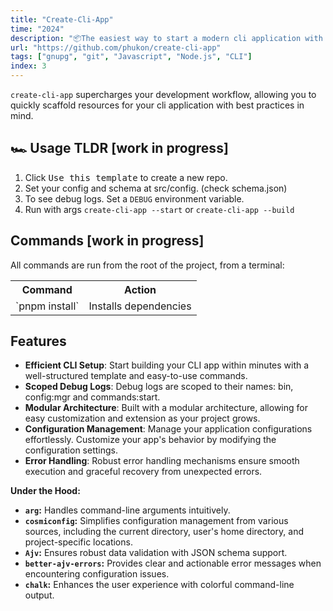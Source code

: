 ```yaml
---
title: "Create-Cli-App"
time: "2024"
description: "📦The easiest way to start a modern cli application with best practices and DX in mind."
url: "https://github.com/phukon/create-cli-app"
tags: ["gnupg", "git", "Javascript", "Node.js", "CLI"]
index: 3
---
```


<LinkPreview
  imageUrl="https://github.githubassets.com/assets/mona-loading-dark-7701a7b97370.gif"
  title="phukon/gitkeykit"
  description="📦The easiest way to start a modern cli application with best practices and DX in mind."
  link="https://github.com/phukon/create-cli-app"
/>

`create-cli-app` supercharges your development workflow, allowing you to quickly scaffold resources for your cli application with best practices in mind.

## 🏎️ Usage TLDR [work in progress]

1. Click <kbd>Use this template</kbd> to create a new repo.
2. Set your config and schema at src/config. (check schema.json)
3. To see debug logs. Set a `DEBUG` environment variable.
4. Run with args `create-cli-app --start` or `create-cli-app --build`

## Commands [work in progress]

All commands are run from the root of the project, from a terminal:

<table className="w-full rounded-md shadow-md">
  <tr>
    <th className="border px-4 py-2">Command</th>
    <th className="border px-4 py-2">Action</th>
  </tr>
  <tr>
    <td className="border px-4 py-2">`pnpm install`</td>
    <td className="border px-4 py-2">Installs dependencies</td>
  </tr>
</table>

## Features

- **Efficient CLI Setup**: Start building your CLI app within minutes with a well-structured template and easy-to-use commands.
- **Scoped Debug Logs**: Debug logs are scoped to their names: bin, config:mgr and commands:start.
- **Modular Architecture**: Built with a modular architecture, allowing for easy customization and extension as your project grows.
- **Configuration Management**: Manage your application configurations effortlessly. Customize your app's behavior by modifying the configuration settings.
- **Error Handling**: Robust error handling mechanisms ensure smooth execution and graceful recovery from unexpected errors.

**Under the Hood:**

- **`arg`:** Handles command-line arguments intuitively.
- **`cosmiconfig`:** Simplifies configuration management from various sources, including the current directory, user's home directory, and project-specific locations.
- **`Ajv`:** Ensures robust data validation with JSON schema support.
- **`better-ajv-errors`:** Provides clear and actionable error messages when encountering configuration issues.
- **`chalk`:** Enhances the user experience with colorful command-line output.
